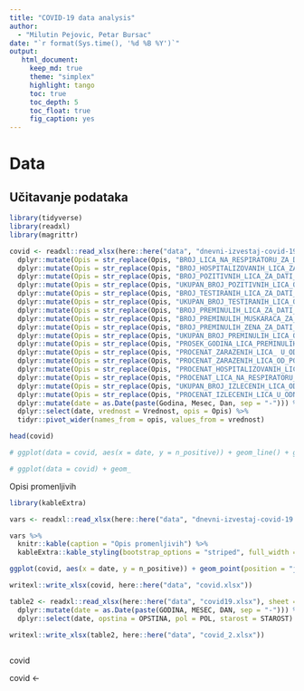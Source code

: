 ```yaml
---
title: "COVID-19 data analysis"
author:
  - "Milutin Pejovic, Petar Bursac"
date: "`r format(Sys.time(), '%d %B %Y')`"
output:
   html_document:
     keep_md: true
     theme: "simplex"
     highlight: tango
     toc: true
     toc_depth: 5
     toc_float: true
     fig_caption: yes
---
```



# Data 

## Učitavanje podataka



```r
library(tidyverse)
library(readxl)
library(magrittr)

covid <- readxl::read_xlsx(here::here("data", "dnevni-izvestaj-covid-19.xlsx")) %>%
  dplyr::mutate(Opis = str_replace(Opis, "BROJ_LICA_NA_RESPIRATORU_ZA_DATI_DATUM", "n_resp")) %>%
  dplyr::mutate(Opis = str_replace(Opis, "BROJ_HOSPITALIZOVANIH_LICA_ZA_DATI_DATUM", "n_host")) %>%
  dplyr::mutate(Opis = str_replace(Opis, "BROJ_POZITIVNIH_LICA_ZA_DATI_DATUM", "n_positive")) %>%
  dplyr::mutate(Opis = str_replace(Opis, "UKUPAN_BROJ_POZITIVNIH_LICA_OD_POCETKA_PANDEMIJE", "total_positive")) %>%
  dplyr::mutate(Opis = str_replace(Opis, "BROJ_TESTIRANIH_LICA_ZA_DATI_DATUM", "n_test")) %>%
  dplyr::mutate(Opis = str_replace(Opis, "UKUPAN_BROJ_TESTIRANIH_LICA_OD_POCETKA_PANDEMIJE", "total_test")) %>%
  dplyr::mutate(Opis = str_replace(Opis, "BROJ_PREMINULIH_LICA_ZA_DATI_DATUM", "n_died")) %>%
  dplyr::mutate(Opis = str_replace(Opis, "BROJ_PREMINULIH_MUSKARACA_ZA_DATI_DATUM", "n_men_died")) %>%
  dplyr::mutate(Opis = str_replace(Opis, "BROJ_PREMINULIH_ZENA_ZA_DATI_DATUM", "n_women_died")) %>%
  dplyr::mutate(Opis = str_replace(Opis, "UKUPAN_BROJ_PREMINULIH_LICA_OD_POCETKA_PANDEMIJE", "total_died")) %>%
  dplyr::mutate(Opis = str_replace(Opis, "PROSEK_GODINA_LICA_PREMINULIH_ZA_DATI_DATUM", "avereage_age_died")) %>%
  dplyr::mutate(Opis = str_replace(Opis, "PROCENAT_ZARAZENIH_LICA_ U_ODNOSU_NA_BROJ_TESTIRANIH_LICA_ZA_DATI DATUM", "perc_pos_test")) %>%
  dplyr::mutate(Opis = str_replace(Opis, "PROCENAT_ZARAZENIH_LICA_OD_POCETKA_PANDEMIJE_U_ODNOSU_NA_UKUPAN_BROJ_TESTIRANIH_LICA", "total_perc_pos_test")) %>%
  dplyr::mutate(Opis = str_replace(Opis, "PROCENAT_HOSPITALIZOVANIH_LICA_U ODNOSU_NA_UKUPAN_BROJ_ZARAZENIH_ZA_DATI_DATUM", "perc_host_pos")) %>%
  dplyr::mutate(Opis = str_replace(Opis, "PROCENAT_LICA_NA_RESPIRATORU_U_ODNOSU_NA_UKUPAN_BROJ_HOSPITALIZOVANIH", "perc_resp_host")) %>%
  dplyr::mutate(Opis = str_replace(Opis, "UKUPAN_BROJ_IZLECENIH_LICA_OD_POCETKA_PANDEMIJE", "total_cured")) %>%
  dplyr::mutate(Opis = str_replace(Opis, "PROCENAT_IZLECENIH_LICA_U_ODNOSU_NA_UKUPAN_BROJ_ZARAZENIH_OD_POCETKA_PANDEMIJE", "total_perc_cured_pos")) %>%
  dplyr::mutate(date = as.Date(paste(Godina, Mesec, Dan, sep = "-"))) %>%
  dplyr::select(date, vrednost = Vrednost, opis = Opis) %>% 
  tidyr::pivot_wider(names_from = opis, values_from = vrednost)

head(covid)

# ggplot(data = covid, aes(x = date, y = n_positive)) + geom_line() + geom_point()

# ggplot(data = covid) + geom_

```

Opisi promenljivih

```r

library(kableExtra)

vars <- readxl::read_xlsx(here::here("data", "dnevni-izvestaj-covid-19.xlsx"), sheet = 2)

vars %>% 
  knitr::kable(caption = "Opis promenljivih") %>% 
  kableExtra::kable_styling(bootstrap_options = "striped", full_width = TRUE)


```



```r

ggplot(covid, aes(x = date, y = n_positive)) + geom_point(position = "jitter")

writexl::write_xlsx(covid, here::here("data", "covid.xlsx"))

table2 <- readxl::read_xlsx(here::here("data", "covid19.xlsx"), sheet = 1) %>% 
  dplyr::mutate(date = as.Date(paste(GODINA, MESEC, DAN, sep = "-"))) %>%
  dplyr::select(date, opstina = OPSTINA, pol = POL, starost = STAROST)

writexl::write_xlsx(table2, here::here("data", "covid_2.xlsx"))
  

```
covid

covid <- 